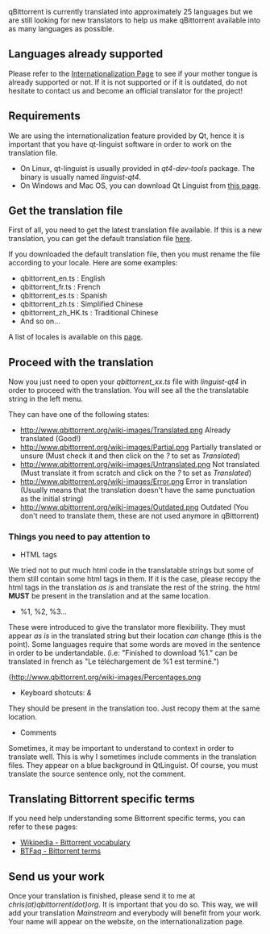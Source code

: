 qBittorrent is currently translated into approximately 25 languages but we are still looking for new translators to help us make qBittorrent available into as many languages as possible.

== Languages already supported ==
Please refer to the [http://qbittorrent.sourceforge.net/localization.php Internationalization Page] to see if your mother tongue is already supported or not. If it is not supported or if it is outdated, do not hesitate to contact us and become an official translator for the project!

== Requirements ==
We are using the internationalization feature provided by Qt, hence it is important that you have qt-linguist software in order to work on the translation file.
* On Linux, qt-linguist is usually provided in ''qt4-dev-tools'' package. The binary is usually named ''linguist-qt4''.
* On Windows and Mac OS, you can download Qt Linguist from [http://code.google.com/p/qtlinguistdownload/ this page].

== Get the translation file ==
First of all, you need to get the latest translation file available. If this is a new translation, you can get the default translation file [http://gitorious.org/qbittorrent/qbittorrent/blobs/raw/master/src/lang/qbittorrent_en.ts here].

If you downloaded the default translation file, then you must rename the file according to your locale. 
Here are some examples:
* qbittorrent_en.ts : English
* qbittorrent_fr.ts : French
* qbittorrent_es.ts : Spanish
* qbittorrent_zh.ts : Simplified Chinese
* qbittorrent_zh_HK.ts : Traditional Chinese
* And so on...

A list of locales is available on this [http://www.iana.org/assignments/language-subtag-registry page].

== Proceed with the translation ==

Now you just need to open your ''qbittorrent_xx.ts'' file with ''linguist-qt4'' in order to proceed with the translation. You will see all the the translatable string in the left menu.

They can have one of the following states:
* [[http://www.qbittorrent.org/wiki-images/Translated.png]] Already translated (Good!)
* [[http://www.qbittorrent.org/wiki-images/Partial.png]] Partially translated or unsure (Must check it and then click on the ''?'' to set as ''Translated'')
* [[http://www.qbittorrent.org/wiki-images/Untranslated.png]] Not translated (Must translate it from scratch and click on the ''?'' to set as ''Translated'')
* [[http://www.qbittorrent.org/wiki-images/Error.png]] Error in translation (Usually means that the translation doesn't have the same punctuation as the initial string)
* [[http://www.qbittorrent.org/wiki-images/Outdated.png]] Outdated (You don't need to translate them, these are not used anymore in qBittorrent)

=== Things you need to pay attention to ===
* HTML tags
We tried not to put much html code in the translatable strings but some of them still contain some html tags in them. If it is the case, please recopy the html tags in the translation ''as is'' and translate the rest of the string. the html '''MUST''' be present in the translation and at the same location.
* %1, %2, %3...
These were introduced to give the translator more flexibility. They must appear ''as is'' in the translated string but their location ''can'' change (this is the point). Some languages require that some words are moved in the sentence in order to be undertandable. (i.e: "Finished to download %1." can be translated in french as "Le téléchargement de %1 est terminé.")

{[[http://www.qbittorrent.org/wiki-images/Percentages.png]]

* Keyboard shotcuts: ''&''
They should be present in the translation too. Just recopy them at the same location.
* Comments
Sometimes, it may be important to understand to context in order to translate well. This is why I sometimes include comments in the translation files. They appear on a blue background in QtLinguist. Of course, you must translate the source sentence only, not the comment.

== Translating Bittorrent specific terms ==
If you need help understanding some Bittorrent specific terms, you can refer to these pages:
* [http://en.wikipedia.org/wiki/BitTorrent_vocabulary Wikipedia - Bittorrent vocabulary]
* [http://btfaq.com/serve/cache/23.html BTFaq - Bittorrent terms]

== Send us your work ==
Once your translation is finished, please send it to me at ''chris(at)qbittorrent(dot)org''.
It is important that you do so. This way, we will add your translation ''Mainstream'' and everybody will benefit from your work.
Your name will appear on the website, on the internationalization page.